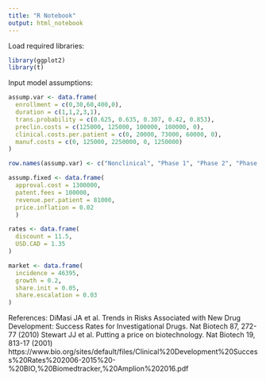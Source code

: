 ```yaml
---
title: "R Notebook"
output: html_notebook
---
```


Load required libraries:
```r
library(ggplot2)
library(t)

```


Input model assumptions:
```r
assump.var <- data.frame(
  enrollment = c(0,30,60,400,0),
  duration = c(1,1,2,3,1),
  trans.probability = c(0.625, 0.635, 0.307, 0.42, 0.853),
  preclin.costs = c(125000, 125000, 100000, 100000, 0),
  clinical.costs.per.patient = c(0, 20000, 73000, 60000, 0),
  manuf.costs = c(0, 125000, 2250000, 0, 1250000)
)

row.names(assump.var) <- c("Nonclinical", "Phase 1", "Phase 2", "Phase 3", "Approval")

assump.fixed <- data.frame(
  approval.cost = 1300000,
  patent.fees = 100000,
  revenue.per.patient = 81000,
  price.inflation = 0.02
  )

rates <- data.frame(
  discount = 11.5,
  USD.CAD = 1.35
)

market <- data.frame(
  incidence = 46395,
  growth = 0.2,
  share.init = 0.05,
  share.escalation = 0.03
)

```
References:
DiMasi JA et al. Trends in Risks Associated with New Drug Development: Success Rates for Investigational Drugs. Nat Biotech 87, 272-77 (2010)
Stewart JJ et al. Putting a price on biotechnology. Nat Biotech 19, 813-17 (2001)
https://www.bio.org/sites/default/files/Clinical%20Development%20Success%20Rates%202006-2015%20-%20BIO,%20Biomedtracker,%20Amplion%202016.pdf





